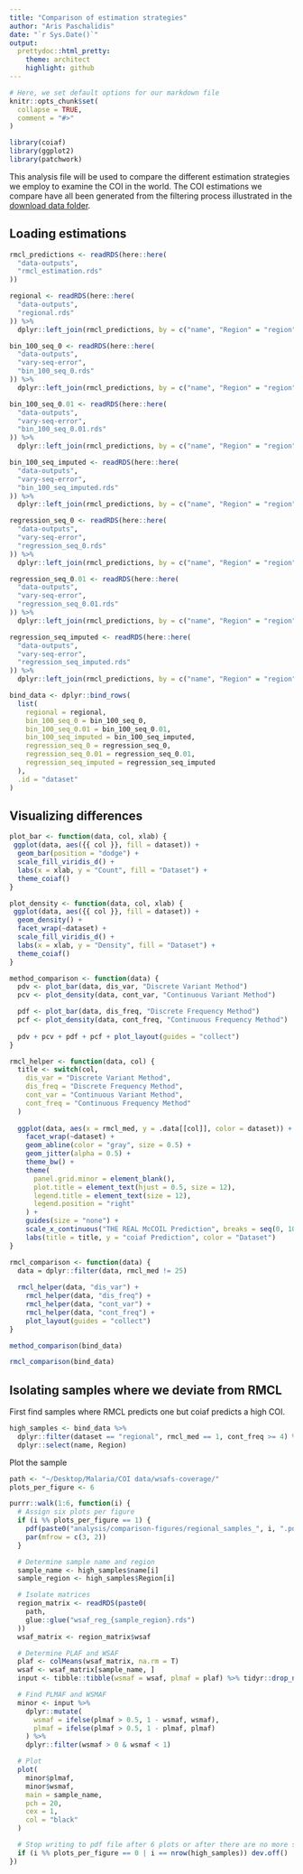 ```yaml
---
title: "Comparison of estimation strategies"
author: "Aris Paschalidis"
date: "`r Sys.Date()`"
output:
  prettydoc::html_pretty:
    theme: architect
    highlight: github
---
```


```r
# Here, we set default options for our markdown file
knitr::opts_chunk$set(
  collapse = TRUE,
  comment = "#>"
)

library(coiaf)
library(ggplot2)
library(patchwork)
```

This analysis file will be used to compare the different estimation strategies
we employ to examine the COI in the world. The COI estimations we compare have
all been generated from the filtering process illustrated in the [download data
folder](https://github.com/bailey-lab/coiaf-real-data/tree/main/download).

## Loading estimations

```r
rmcl_predictions <- readRDS(here::here(
  "data-outputs",
  "rmcl_estimation.rds"
))
```

```r
regional <- readRDS(here::here(
  "data-outputs", 
  "regional.rds"
)) %>% 
  dplyr::left_join(rmcl_predictions, by = c("name", "Region" = "region")) 
```

```r
bin_100_seq_0 <- readRDS(here::here(
  "data-outputs",
  "vary-seq-error",
  "bin_100_seq_0.rds"
)) %>% 
  dplyr::left_join(rmcl_predictions, by = c("name", "Region" = "region"))

bin_100_seq_0.01 <- readRDS(here::here(
  "data-outputs",
  "vary-seq-error",
  "bin_100_seq_0.01.rds"
)) %>% 
  dplyr::left_join(rmcl_predictions, by = c("name", "Region" = "region"))

bin_100_seq_imputed <- readRDS(here::here(
  "data-outputs",
  "vary-seq-error",
  "bin_100_seq_imputed.rds"
)) %>% 
  dplyr::left_join(rmcl_predictions, by = c("name", "Region" = "region"))
```

```r
regression_seq_0 <- readRDS(here::here(
  "data-outputs",
  "vary-seq-error",
  "regression_seq_0.rds"
)) %>% 
  dplyr::left_join(rmcl_predictions, by = c("name", "Region" = "region"))

regression_seq_0.01 <- readRDS(here::here(
  "data-outputs",
  "vary-seq-error",
  "regression_seq_0.01.rds"
)) %>% 
  dplyr::left_join(rmcl_predictions, by = c("name", "Region" = "region"))

regression_seq_imputed <- readRDS(here::here(
  "data-outputs",
  "vary-seq-error",
  "regression_seq_imputed.rds"
)) %>% 
  dplyr::left_join(rmcl_predictions, by = c("name", "Region" = "region"))
```

```r
bind_data <- dplyr::bind_rows(
  list(
    regional = regional,
    bin_100_seq_0 = bin_100_seq_0,
    bin_100_seq_0.01 = bin_100_seq_0.01,
    bin_100_seq_imputed = bin_100_seq_imputed,
    regression_seq_0 = regression_seq_0,
    regression_seq_0.01 = regression_seq_0.01,
    regression_seq_imputed = regression_seq_imputed
  ), 
  .id = "dataset"
)
```

## Visualizing differences

```r
plot_bar <- function(data, col, xlab) {
 ggplot(data, aes({{ col }}, fill = dataset)) +
  geom_bar(position = "dodge") +
  scale_fill_viridis_d() +
  labs(x = xlab, y = "Count", fill = "Dataset") +
  theme_coiaf()
}

plot_density <- function(data, col, xlab) {
 ggplot(data, aes({{ col }}, fill = dataset)) +
  geom_density() +
  facet_wrap(~dataset) +
  scale_fill_viridis_d() +
  labs(x = xlab, y = "Density", fill = "Dataset") +
  theme_coiaf()
}

method_comparison <- function(data) {
  pdv <- plot_bar(data, dis_var, "Discrete Variant Method")
  pcv <- plot_density(data, cont_var, "Continuous Variant Method")

  pdf <- plot_bar(data, dis_freq, "Discrete Frequency Method")
  pcf <- plot_density(data, cont_freq, "Continuous Frequency Method")
  
  pdv + pcv + pdf + pcf + plot_layout(guides = "collect")
}

rmcl_helper <- function(data, col) {
  title <- switch(col,
    dis_var = "Discrete Variant Method",
    dis_freq = "Discrete Frequency Method",
    cont_var = "Continuous Variant Method",
    cont_freq = "Continuous Frequency Method"
  )
  
  ggplot(data, aes(x = rmcl_med, y = .data[[col]], color = dataset)) +
    facet_wrap(~dataset) +
    geom_abline(color = "gray", size = 0.5) +
    geom_jitter(alpha = 0.5) +
    theme_bw() +
    theme(
      panel.grid.minor = element_blank(), 
      plot.title = element_text(hjust = 0.5, size = 12), 
      legend.title = element_text(size = 12), 
      legend.position = "right"
    ) +
    guides(size = "none") +
    scale_x_continuous("THE REAL McCOIL Prediction", breaks = seq(0, 10)) +
    labs(title = title, y = "coiaf Prediction", color = "Dataset")
}

rmcl_comparison <- function(data) {
  data = dplyr::filter(data, rmcl_med != 25)
  
  rmcl_helper(data, "dis_var") + 
    rmcl_helper(data, "dis_freq") +
    rmcl_helper(data, "cont_var") +
    rmcl_helper(data, "cont_freq") + 
    plot_layout(guides = "collect")
}
```

```r
method_comparison(bind_data)
```

```r
rmcl_comparison(bind_data)
```

## Isolating samples where we deviate from RMCL

First find samples where RMCL predicts one but coiaf predicts a high COI.

```r
high_samples <- bind_data %>%
  dplyr::filter(dataset == "regional", rmcl_med == 1, cont_freq >= 4) %>%
  dplyr::select(name, Region)
```

Plot the sample

```r
path <- "~/Desktop/Malaria/COI data/wsafs-coverage/"
plots_per_figure <- 6

purrr::walk(1:6, function(i) {
  # Assign six plots per figure
  if (i %% plots_per_figure == 1) {
    pdf(paste0("analysis/comparison-figures/regional_samples_", i, ".pdf"))
    par(mfrow = c(3, 2))
  }

  # Determine sample name and region
  sample_name <- high_samples$name[i]
  sample_region <- high_samples$Region[i]

  # Isolate matrices
  region_matrix <- readRDS(paste0(
    path, 
    glue::glue("wsaf_reg_{sample_region}.rds")
  ))
  wsaf_matrix <- region_matrix$wsaf

  # Determine PLAF and WSAF
  plaf <- colMeans(wsaf_matrix, na.rm = T)
  wsaf <- wsaf_matrix[sample_name, ]
  input <- tibble::tibble(wsmaf = wsaf, plmaf = plaf) %>% tidyr::drop_na()

  # Find PLMAF and WSMAF
  minor <- input %>%
    dplyr::mutate(
      wsmaf = ifelse(plmaf > 0.5, 1 - wsmaf, wsmaf),
      plmaf = ifelse(plmaf > 0.5, 1 - plmaf, plmaf)
    ) %>%
    dplyr::filter(wsmaf > 0 & wsmaf < 1)

  # Plot
  plot(
    minor$plmaf, 
    minor$wsmaf, 
    main = sample_name, 
    pch = 20, 
    cex = 1, 
    col = "black"
  )

  # Stop writing to pdf file after 6 plots or after there are no more samples
  if (i %% plots_per_figure == 0 | i == nrow(high_samples)) dev.off()
})
```

